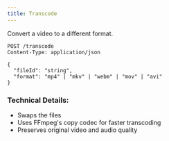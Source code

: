 ```yaml
---
title: Transcode
---
```


Convert a video to a different format.

```http
POST /transcode
Content-Type: application/json

{
  "fileId": "string",
  "format": "mp4" | "mkv" | "webm" | "mov" | "avi"
}
```

### Technical Details:
- Swaps the files
- Uses FFmpeg's copy codec for faster transcoding
- Preserves original video and audio quality
